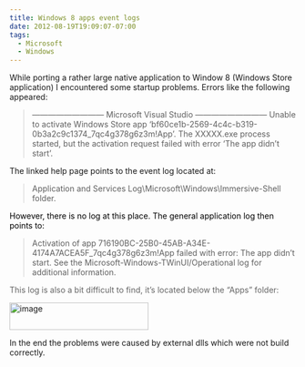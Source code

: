 ```yaml
---
title: Windows 8 apps event logs
date: 2012-08-19T19:09:07-07:00
tags:
  - Microsoft
  - Windows
---
```

While porting a rather large native application to Window 8 (Windows Store application) I encountered some startup problems. Errors like the following appeared:

> &#8212;&#8212;&#8212;&#8212;&#8212;&#8212;&#8212;&#8212;&#8212;
> Microsoft Visual Studio
> &#8212;&#8212;&#8212;&#8212;&#8212;&#8212;&#8212;&#8212;&#8212;
> Unable to activate Windows Store app &#8216;bf60ce1b-2569-4c4c-b319-0b3a2c9c1374_7qc4g378g6z3m!App&#8217;. The XXXXX.exe process started, but the activation request failed with error &#8216;The app didn&#8217;t start&#8217;.

The linked help page points to the event log located at:

> Application and Services Log\Microsoft\Windows\Immersive-Shell folder.

<font color="#000000">However, there is no log at this place. </font><font color="#000000">The general application log then points to:</font>

> Activation of app 716190BC-25B0-45AB-A34E-4174A7ACEA5F_7qc4g378g6z3m!App failed with error: The app didn&#8217;t start. See the Microsoft-Windows-TWinUI/Operational log for additional information.

<font color="#666666">This log is also a bit difficult to find, it’s located below the “Apps” folder:</font>

[<img title="image" style="border-top:0;border-right:0;background-image:none;border-bottom:0;padding-top:0;padding-left:0;border-left:0;display:inline;padding-right:0;" border="0" alt="image" src="/assets/wp-content/uploads/2012/08/image_thumb.png" width="244" height="48" />](/assets/wp-content/uploads/2012/08/image.png)

In the end the problems were caused by external dlls which were not build correctly.